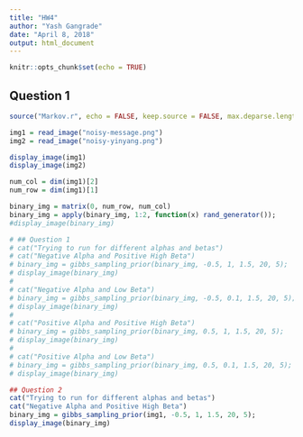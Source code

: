 ```yaml
---
title: "HW4"
author: "Yash Gangrade"
date: "April 8, 2018"
output: html_document
---
```


```r
knitr::opts_chunk$set(echo = TRUE)
```
## Question 1

```r
source("Markov.r", echo = FALSE, keep.source = FALSE, max.deparse.length=10000)

img1 = read_image("noisy-message.png")
img2 = read_image("noisy-yinyang.png")

display_image(img1)
display_image(img2)

num_col = dim(img1)[2]
num_row = dim(img1)[1]

binary_img = matrix(0, num_row, num_col)
binary_img = apply(binary_img, 1:2, function(x) rand_generator());
#display_image(binary_img)

# ## Question 1
# cat("Trying to run for different alphas and betas")
# cat("Negative Alpha and Positive High Beta")
# binary_img = gibbs_sampling_prior(binary_img, -0.5, 1, 1.5, 20, 5);
# display_image(binary_img)
# 
# cat("Negative Alpha and Low Beta")
# binary_img = gibbs_sampling_prior(binary_img, -0.5, 0.1, 1.5, 20, 5);
# display_image(binary_img)
# 
# cat("Positive Alpha and Positive High Beta")
# binary_img = gibbs_sampling_prior(binary_img, 0.5, 1, 1.5, 20, 5);
# display_image(binary_img)
# 
# cat("Positive Alpha and Low Beta")
# binary_img = gibbs_sampling_prior(binary_img, 0.5, 0.1, 1.5, 20, 5);
# display_image(binary_img)

## Question 2
cat("Trying to run for different alphas and betas")
cat("Negative Alpha and Positive High Beta")
binary_img = gibbs_sampling_prior(img1, -0.5, 1, 1.5, 20, 5);
display_image(binary_img)


```


